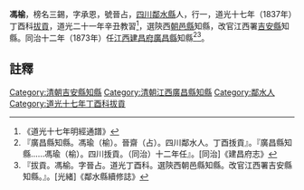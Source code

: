 {{明清人物信息框
| 姓名 = 馮榆
| 原名 = 馮三錫
| 圖片名稱=  
| 圖片大小 = 220px
| 圖片說明 =  
| 最高職務 = [[江西|江西]][[建昌府|建昌府]][[廣昌縣|廣昌縣]]知縣
| 國家 = 大清
| 籍貫 = [[四川省|四川省]][[鄰水縣|鄰水縣]]
| 字號 = 字承恩，號晉占
| 出生日期 = 嘉慶丙寅九月二十日
| 出生地點 =
| 逝世日期 =  
| 逝世地點 = 
| 墓葬 = 
| 配偶 = 魯氏 
| 親屬 = 曾祖馮開疆，曾祖母張氏；祖馮粹學，曾祖母雷氏；父馮大勳、母夏氏；胞弟馮楫、馮𣏌、馮椿；子馮賢璧
| 出身 = 
* 道光十七年丁酉科㧞貢
| 經歷 = 
| 著作 =  
* 廩膳生民籍
*
*
}}
'''馮榆'''{{BD|1806年|10月31日|？年||}}，榜名三錫，字承恩，號晉占，[[四川|四川]][[鄰水縣|鄰水縣]]人，行一，道光十七年（1837年）丁酉科[[拔貢|拔貢]]，道光二十一年辛丑教習<ref>《道光十七年明經通譜》</ref>，選陝西[[朝邑縣|朝邑縣]]知縣，改官江西署[[吉安縣|吉安縣]]知縣。同治十二年（1873年）任[[江西|江西]][[建昌府|建昌府]][[廣昌縣|廣昌縣]]知縣<ref>『廣昌縣知縣。馮瑜（榆）。晉齋（占）。四川鄰水人。丁酉㧞貢』。『廣昌縣知縣……馮瑜（榆）。四川㧞貢。（同治）十二年任』。[同治]《建昌府志》</ref><ref>『拔貢。馮榆。字晉占。道光丁酉科。選陝西朝邑縣知縣。改官江西署吉安縣知縣。』。[光緒]《鄰水縣續修誌》</ref>。
==註釋==
{{reflist}}
{{清朝人物小作品}}
{{鄰水馮氏}}
[[Category:清朝吉安縣知縣|Category:清朝吉安縣知縣]]
[[Category:清朝江西廣昌縣知縣|Category:清朝江西廣昌縣知縣]]
[[Category:鄰水人|Category:鄰水人]]
[[Category:道光十七年丁酉科拔貢|Category:道光十七年丁酉科拔貢]]